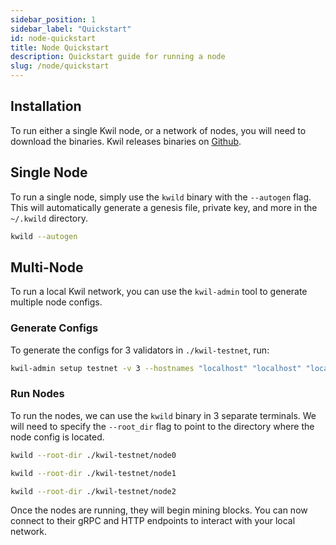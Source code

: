 ```yaml
---
sidebar_position: 1
sidebar_label: "Quickstart"
id: node-quickstart
title: Node Quickstart
description: Quickstart guide for running a node
slug: /node/quickstart
---
```


## Installation

To run either a single Kwil node, or a network of nodes, you will need to download the binaries.  Kwil releases
binaries on [Github](<https://github.com/kwilteam/binary-releases/releases>).

## Single Node

To run a single node, simply use the `kwild` binary with the `--autogen` flag.  This will automatically generate a
genesis file, private key, and more in the `~/.kwild` directory.

```bash
kwild --autogen
```

## Multi-Node

To run a local Kwil network, you can use the `kwil-admin` tool to generate multiple node configs.

### Generate Configs

To generate the configs for 3 validators in `./kwil-testnet`, run:

```bash
kwil-admin setup testnet -v 3 --hostnames "localhost" "localhost" "localhost" --output-dir ./kwil-testnet
```

### Run Nodes

To run the nodes, we can use the `kwild` binary in 3 separate terminals.  We will need to specify the `--root_dir` flag to
point to the directory where the node config is located.

```bash title="Terminal 1"
kwild --root-dir ./kwil-testnet/node0
```

```bash title="Terminal 2"
kwild --root-dir ./kwil-testnet/node1
```

```bash title="Terminal 3"
kwild --root-dir ./kwil-testnet/node2
```

Once the nodes are running, they will begin mining blocks.  You can now connect to their gRPC and HTTP
endpoints to interact with your local network.